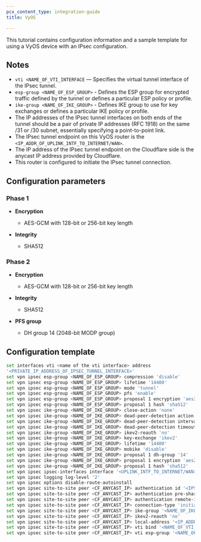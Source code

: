 ```yaml
---
pcx_content_type: integration-guide
title: VyOS

---
```


This tutorial contains configuration information and a sample template for using a VyOS device with an IPsec configuration.

## Notes

- `vti <NAME_OF_VTI_INTERFACE` — Specifies the virtual tunnel interface of the IPsec tunnel.
- `esp-group <NAME_OF_ESP_GROUP>` - Defines the ESP group for encrypted traffic defined by the tunnel or defines a particular ESP policy or profile.
- `ike-group <NAME_OF_IKE_GROUP>` - Defines IKE group to use for key exchanges or defines a particular IKE policy or profile.
- The IP addresses of the IPsec tunnel interfaces on both ends of the tunnel should be a pair of private IP addresses (RFC 1918) on the same /31 or /30 subnet, essentially specifying a point-to-point link.
- The IPsec tunnel endpoint on this VyOS router is the `<IP_ADDR_OF_UPLINK_INTF_TO_INTERNET/WAN>`.
- The IP address of the IPsec tunnel endpoint on the Cloudflare side is the anycast IP address provided by Cloudflare.
- This router is configured to initiate the IPsec tunnel connection.

## Configuration parameters

### Phase 1

- **Encryption**
  - AES-GCM with 128-bit or 256-bit key length

- **Integrity**
  - SHA512

### Phase 2

- **Encryption**
  - AES-GCM with 128-bit or 256-bit key length

- **Integrity**
  - SHA512

- **PFS group**
  - DH group 14 (2048-bit MODP group)

## Configuration template

```bash
set interfaces vti <name of the vti interface> address
'<PRIVATE_IP_ADDRESS_OF_IPSEC_TUNNEL_INTERFACE>'
set vpn ipsec esp-group <NAME_OF_ESP_GROUP> compression 'disable'
set vpn ipsec esp-group <NAME_OF_ESP_GROUP> lifetime '14400'
set vpn ipsec esp-group <NAME_OF_ESP_GROUP> mode 'tunnel'
set vpn ipsec esp-group <NAME_OF_ESP_GROUP> pfs 'enable'
set vpn ipsec esp-group <NAME_OF_ESP_GROUP> proposal 1 encryption 'aes256gcm128'
set vpn ipsec esp-group <NAME_OF_ESP_GROUP> proposal 1 hash 'sha512'
set vpn ipsec ike-group <NAME_OF_IKE_GROUP> close-action 'none'
set vpn ipsec ike-group <NAME_OF_IKE_GROUP> dead-peer-detection action 'restart'
set vpn ipsec ike-group <NAME_OF_IKE_GROUP> dead-peer-detection interval '30'
set vpn ipsec ike-group <NAME_OF_IKE_GROUP> dead-peer-detection timeout '120'
set vpn ipsec ike-group <NAME_OF_IKE_GROUP> ikev2-reauth 'no'
set vpn ipsec ike-group <NAME_OF_IKE_GROUP> key-exchange 'ikev2'
set vpn ipsec ike-group <NAME_OF_IKE_GROUP> lifetime '14400'
set vpn ipsec ike-group <NAME_OF_IKE_GROUP> mobike 'disable'
set vpn ipsec ike-group <NAME_OF_IKE_GROUP> proposal 1 dh-group '14'
set vpn ipsec ike-group <NAME_OF_IKE_GROUP> proposal 1 encryption 'aes256gcm128'
set vpn ipsec ike-group <NAME_OF_IKE_GROUP> proposal 1 hash 'sha512'
set vpn ipsec ipsec-interfaces interface '<UPLINK_INTF_TO_INTERNET/WAN>'
set vpn ipsec logging log-level '2'
set vpn ipsec options disable-route-autoinstall
set vpn ipsec site-to-site peer <CF_ANYCAST_IP> authentication id '<IPSEC_ID_STRING_IN_RESULT_OF_PSK_KEY-GEN_VIA_CF_API>'
set vpn ipsec site-to-site peer <CF_ANYCAST_IP> authentication pre-shared-secret '<PSK_KEY_STRING_GENERATED_VIA_CF_API>'
set vpn ipsec site-to-site peer <CF_ANYCAST_IP> authentication remote-id '<CF_ANYCAST_IP>'
set vpn ipsec site-to-site peer <CF_ANYCAST_IP> connection-type 'initiate'
set vpn ipsec site-to-site peer <CF_ANYCAST_IP> ike-group '<NAME_OF_IKE_GROUP>'
set vpn ipsec site-to-site peer <CF_ANYCAST_IP> ikev2-reauth 'no'
set vpn ipsec site-to-site peer <CF_ANYCAST_IP> local-address '<IP_ADDR_OF_UPLINK_INTF_TO_INTERNET/WAN>'
set vpn ipsec site-to-site peer <CF_ANYCAST_IP> vti bind '<NAME_OF_VTI_INTERFACE>'
set vpn ipsec site-to-site peer <CF_ANYCAST_IP> vti esp-group '<NAME_OF_ESP_GROUP>'
```
